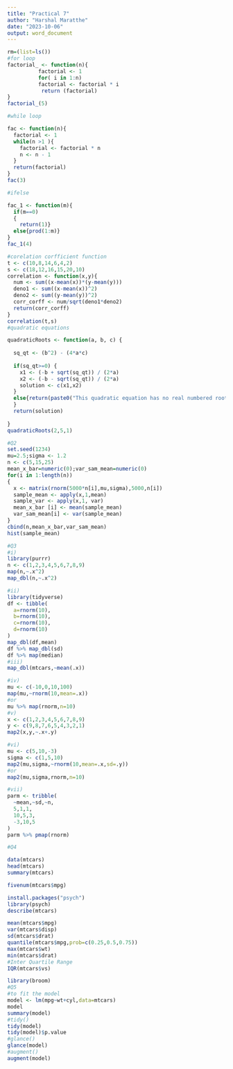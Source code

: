 ```yaml
---
title: "Practical 7"
author: "Harshal Maratthe"
date: "2023-10-06"
output: word_document
---
```


```r
rm=(list=ls())
#for loop
factorial_ <- function(n){
          factorial <- 1
          for( i in 1:n)
          factorial <- factorial * i
           return (factorial)
}
factorial_(5)

#while loop

fac <- function(n){
  factorial <- 1
  while(n >1 ){
    factorial <- factorial * n
    n <- n - 1
  }
  return(factorial)
}
fac(3)

#ifelse

fac_1 <- function(m){
  if(m==0)
  {
    return(1)}
  else{prod(1:m)}
}
fac_1(4)

#corelation corfficient function
t <- c(10,8,14,6,4,2)
s <- c(18,12,16,15,20,10)
correlation <- function(x,y){
  num <- sum((x-mean(x))*(y-mean(y)))
  deno1 <- sum((x-mean(x))^2)
  deno2 <- sum((y-mean(y))^2)
  corr_corff <- num/sqrt(deno1*deno2)
  return(corr_corff)
}
correlation(t,s)
#quadratic equations

quadraticRoots <- function(a, b, c) {
 
  sq_qt <- (b^2) - (4*a*c)
  
  if(sq_qt>=0) {
    x1 <- (-b + sqrt(sq_qt)) / (2*a)
    x2 <- (-b - sqrt(sq_qt)) / (2*a)
    solution <- c(x1,x2)
  }
  else{return(paste0("This quadratic equation has no real numbered roots."))
  }
  return(solution)
  
}
quadraticRoots(2,5,1)


```

```r

#Q2
set.seed(1234)
mu=2.5;sigma <- 1.2
n <- c(5,15,25)
mean_x_bar=numeric(0);var_sam_mean=numeric(0)
for(i in 1:length(n))
{
  x <- matrix(rnorm(5000*n[i],mu,sigma),5000,n[i])
  sample_mean <- apply(x,1,mean)
  sample_var <- apply(x,1, var)
  mean_x_bar [i] <- mean(sample_mean)
  var_sam_mean[i] <- var(sample_mean)
}
cbind(n,mean_x_bar,var_sam_mean)
hist(sample_mean)
```

```r

#Q3
#i)
library(purrr)
n <- c(1,2,3,4,5,6,7,8,9)
map(n,~.x^2)
map_dbl(n,~.x^2) 

#ii)
library(tidyverse)
df <- tibble(
  a=rnorm(10),
  b=rnorm(10),
  c=rnorm(10),
  d=rnorm(10)
)
map_dbl(df,mean)
df %>% map_dbl(sd)
df %>% map(median)
#iii)
map_dbl(mtcars,~mean(.x))

#iv)
mu <- c(-10,0,10,100)
map(mu,~rnorm(10,mean=.x))
#or
mu %>% map(rnorm,n=10)
#v)
x <- c(1,2,3,4,5,6,7,8,9)
y <- c(9,8,7,6,5,4,3,2,1)
map2(x,y,~.x+.y)

#vi)
mu <- c(5,10,-3)
sigma <- c(1,5,10)
map2(mu,sigma,~rnorm(10,mean=.x,sd=.y))
#or
map2(mu,sigma,rnorm,n=10)

#vii)
parm <- tribble(
  ~mean,~sd,~n,
  5,1,1,
  10,5,3,
  -3,10,5
)
parm %>% pmap(rnorm)
```

```r
#Q4

data(mtcars)
head(mtcars)
summary(mtcars)

fivenum(mtcars$mpg)

install.packages("psych")
library(psych)
describe(mtcars)

mean(mtcars$mpg)
var(mtcars$disp)
sd(mtcars$drat)
quantile(mtcars$mpg,prob=c(0.25,0.5,0.75))
max(mtcars$wt)
min(mtcars$drat)
#Inter Quartile Range
IQR(mtcars$vs)


```
```r
library(broom)
#Q5
#to fit the model
model <- lm(mpg~wt+cyl,data=mtcars)
model
summary(model)
#tidy()
tidy(model)
tidy(model)$p.value
#glance()
glance(model)
#augment()
augment(model)
```



